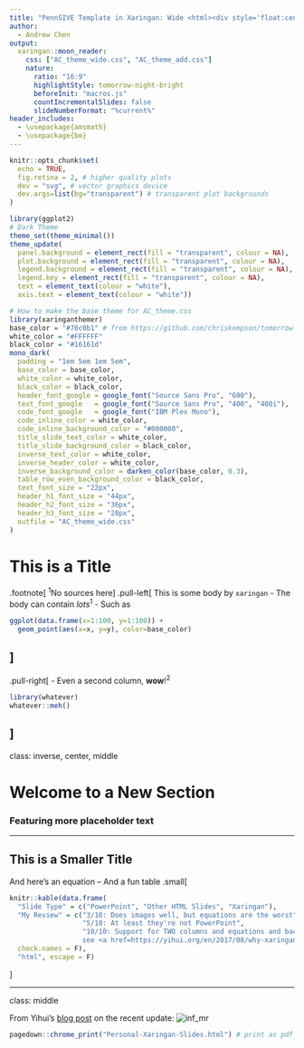 ```yaml
---
title: "PennSIVE Template in Xaringan: Wide <html><div style='float:center'></div><hr color='#70c0b1' size=2em width=900em></html>"
author:
  - Andrew Chen
output:
  xaringan::moon_reader:
    css: ["AC_theme_wide.css", "AC_theme_add.css"]
    nature:
      ratio: "16:9"
      highlightStyle: tomorrow-night-bright
      beforeInit: "macros.js"
      countIncrementalSlides: false
      slideNumberFormat: "%current%"
header_includes:
  - \usepackage{amsmath}
  - \usepackage{bm}
---
```


```r
knitr::opts_chunk$set(
  echo = TRUE,
  fig.retina = 2, # higher quality plots
  dev = "svg", # vector graphics device
  dev.args=list(bg="transparent") # transparent plot backgrounds
)

library(ggplot2)
# Dark Theme
theme_set(theme_minimal())
theme_update(
  panel.background = element_rect(fill = "transparent", colour = NA),
  plot.background = element_rect(fill = "transparent", colour = NA),
  legend.background = element_rect(fill = "transparent", colour = NA),
  legend.key = element_rect(fill = "transparent", colour = NA),
  text = element_text(colour = "white"),
  axis.text = element_text(colour = "white"))

# How to make the base theme for AC_theme.css
library(xaringanthemer)
base_color = "#70c0b1" # from https://github.com/chriskempson/tomorrow-theme
white_color = "#FFFFFF"
black_color = "#16161d"
mono_dark(
  padding = "1em 5em 1em 5em",
  base_color = base_color,
  white_color = white_color,
  black_color = black_color,
  header_font_google = google_font("Source Sans Pro", "600"),
  text_font_google   = google_font("Source Sans Pro", "400", "400i"),
  code_font_google   = google_font("IBM Plex Mono"),
  code_inline_color = white_color,
  code_inline_background_color = "#000000",
  title_slide_text_color = white_color,
  title_slide_background_color = black_color,
  inverse_text_color = white_color,
  inverse_header_color = white_color,
  inverse_background_color = darken_color(base_color, 0.3),
  table_row_even_background_color = black_color,
  text_font_size = "22px",
  header_h1_font_size = "44px",
  header_h2_font_size = "36px",
  header_h3_font_size = "28px",
  outfile = "AC_theme_wide.css"
)
```

# This is a Title
.footnote[
<sup>1</sup>No sources here
]
.pull-left[
This is some body by `xaringan`
- The body can contain *lots*<sup>1</sup>
    - Such as


```r
ggplot(data.frame(x=1:100, y=1:100)) + 
  geom_point(aes(x=x, y=y), color=base_color)
```
]
--
.pull-right[
- Even a second column, **wow**!<sup>2</sup>
```r
library(whatever)
whatever::meh()
```
]
---
class: inverse, center, middle
<!-- Make sure to include all of the above classes to get this format -->

# Welcome to a New Section
### Featuring more placeholder text

---

## This is a Smaller Title
And here's an equation
\begin{align*}
e^{i\pi} &= \cos\pi+i\sin\pi \\
&=-1
\end{align*}
--
And a fun table
.small[
```r
knitr::kable(data.frame(
  "Slide Type" = c("PowerPoint", "Other HTML Slides", "Xaringan"), 
  "My Review" = c("3/10: Does images well, but equations are the worst",
                  "5/10: At least they're not PowerPoint",
                  "10/10: Support for TWO columns and equations and backgrounds and previews that update as you type,
                  see <a href=https://yihui.org/en/2017/08/why-xaringan-remark-js/>this link by Yihui</a>"),
  check.names = F),
  "html", escape = F)
```
]

---
class: middle

From Yihui's [blog post](https://yihui.org/en/2019/02/ultimate-inf-mr/) on the recent update:
![inf_mr](https://user-images.githubusercontent.com/163582/53144527-35f7a500-3562-11e9-862e-892d3fd7036d.gif)

```r
pagedown::chrome_print("Personal-Xaringan-Slides.html") # print as pdf
```
